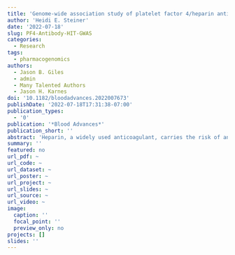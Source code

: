 ```yaml
---
title: 'Genome-wide association study of platelet factor 4/heparin antibodies in heparin-induced thrombocytopenia'
author: 'Heidi E. Steiner'
date: '2022-07-18'
slug: PF4-Antibody-HIT-GWAS
categories:
  - Research
tags:
  - pharmacogenomics
authors: 
  - Jason B. Giles
  - admin
  - Many Talented Authors
  - Jason H. Karnes
doi: '10.1182/bloodadvances.2022007673'
publishDate: '2022-07-18T17:31:38-07:00'
publication_types:
  - '0'
publication: '*Blood Advances*'
publication_short: ''
abstract: 'Heparin, a widely used anticoagulant, carries the risk of an antibody-mediated adverse drug reaction, heparin-induced thrombocytopenia (HIT). A subset of heparin-treated patients produces detectable levels of antibodies against complexes of heparin bound to circulating platelet factor 4 (PF4). Using a genome-wide association study (GWAS) approach, we aimed to identify genetic variants associated with anti-PF4/heparin antibodies that account for the variable antibody response seen in HIT. We performed a GWAS on anti-PF4/heparin antibody levels determined via polyclonal enzyme-linked immunosorbent assays. Our discovery cohort (n = 4237) and replication cohort (n = 807) constituted patients with European ancestry and clinical suspicion of HIT, with cases confirmed via functional assay. Genome-wide significance was considered at α = 5 × 10−8. No variants were significantly associated with anti-PF4/heparin antibody levels in the discovery cohort at a genome-wide significant level. Secondary GWAS analyses included the identification of variants with suggestive associations in the discovery cohort (α = 1 × 10−4). The top variant in both cohorts was rs1555175145 (discovery β = −0.112 [0.018], P = 2.50 × 10−5; replication β = −0.104 [0.051], P = .041). In gene set enrichment analysis, 3 gene sets reached false discovery rate-adjusted significance (q < 0.05) in both discovery and replication cohorts: “Leukocyte Transendothelial Migration,” “Innate Immune Response,” and “Lyase Activity.” Our results indicate that genomic variation is not significantly associated with anti-PF4/heparin antibody levels. Given our power to identify variants with moderate frequencies and effect sizes, this evidence suggests genetic variation is not a primary driver of variable antibody response in heparin-treated patients with European ancestry.'
summary: ''
featured: no
url_pdf: ~
url_code: ~
url_dataset: ~
url_poster: ~
url_project: ~
url_slides: ~
url_source: ~
url_video: ~
image:
  caption: ''
  focal_point: ''
  preview_only: no
projects: []
slides: ''
---
```

